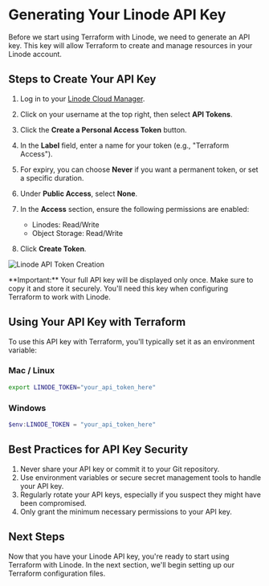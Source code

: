 
# Generating Your Linode API Key

Before we start using Terraform with Linode, we need to generate an API key. This key will allow Terraform to create and manage resources in your Linode account.

## Steps to Create Your API Key

1. Log in to your [Linode Cloud Manager](https://cloud.linode.com/).
2. Click on your username at the top right, then select **API Tokens**.
3. Click the **Create a Personal Access Token** button.
4. In the **Label** field, enter a name for your token (e.g., "Terraform Access").
5. For expiry, you can choose **Never** if you want a permanent token, or set a specific duration.
6. Under **Public Access**, select **None**.
7. In the **Access** section, ensure the following permissions are enabled:
   - Linodes: Read/Write
   - Object Storage: Read/Write

8. Click **Create Token**.

![Linode API Token Creation](/requirements-linode-api-create.png)

<Callout type="warning" emoji="⚠️">
**Important:** Your full API key will be displayed only once. Make sure to copy it and store it securely. You'll need this key when configuring Terraform to work with Linode.
</Callout>

## Using Your API Key with Terraform

To use this API key with Terraform, you'll typically set it as an environment variable:

### Mac / Linux

```bash
export LINODE_TOKEN="your_api_token_here"
```

### Windows

```powershell
$env:LINODE_TOKEN = "your_api_token_here"
```

## Best Practices for API Key Security

1. Never share your API key or commit it to your Git repository.
2. Use environment variables or secure secret management tools to handle your API key.
3. Regularly rotate your API keys, especially if you suspect they might have been compromised.
4. Only grant the minimum necessary permissions to your API key.

## Next Steps
Now that you have your Linode API key, you're ready to start using Terraform with Linode. In the next section, we'll begin setting up our Terraform configuration files.